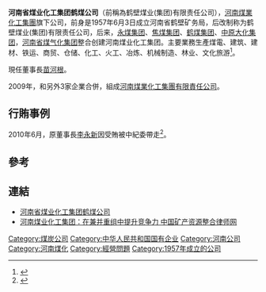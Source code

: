 '''河南省煤业化工集团鹤煤公司'''（前稱為鹤壁煤业(集团)有限责任公司），[[河南煤業化工集團|河南煤業化工集團]]旗下公司，前身是1957年6月3日成立河南省鹤壁矿务局，后改制称为鹤壁煤业(集团)有限责任公司，后来，[[永煤集团|永煤集团]]、[[焦煤集团|焦煤集团]]、[[鹤煤集团|鹤煤集团]]、[[中原大化集团|中原大化集团]]，[[河南省煤气化集团|河南省煤气化集团]]整合创建河南煤业化工集团。主要業務生產煤電、建筑、建材、铁运、商贸、仓储、化工、火工、冶炼、机械制造、林业、文化旅游<ref>{{Cite web |url=http://hmgs.hnccgc.com/S_Group/SpecialThirdByClass.aspx?ClassID=47 |title=河南省煤业化工集团鹤煤公司簡介 |accessdate=2013-03-10 |archive-date=2009-10-03 |archive-url=https://web.archive.org/web/20091003151151/http://hmgs.hnccgc.com/S_Group/SpecialThirdByClass.aspx?ClassID=47 |dead-url=no }}</ref>。

現任董事長[[苗河根|苗河根]]。

2009年，和另外3家企業合併，組成[[河南煤業化工集團有限責任公司|河南煤業化工集團有限責任公司]]。

==行賄事例==
2010年6月，原董事長[[李永新|李永新]]因受賄被中紀委帶走<ref>{{Cite web |url=http://www.china.com.cn/news/law/2011-06/17/content_22803978.htm |title=河南安监局原党组书记李永新案被移交司法机关 |accessdate=2011-08-10 |archive-date=2016-03-05 |archive-url=https://web.archive.org/web/20160305025151/http://www.china.com.cn/news/law/2011-06/17/content_22803978.htm |dead-url=no }}</ref>。

==參考==
{{reflist}}

==連結==
*[https://web.archive.org/web/20121001081306/http://hmgs.hnccgc.com/ 河南省煤业化工集团鹤煤公司]
*[https://web.archive.org/web/20181002135719/http://www.chinaelw.com/show.asp?id=647 河南煤业化工集团：在兼并重组中提升竞争力 中国矿产资源整合律师网]


[[Category:煤炭公司|Category:煤炭公司]]
[[Category:中华人民共和国国有企业|Category:中华人民共和国国有企业]]
[[Category:河南公司|Category:河南公司]]
[[Category:河南煤化|Category:河南煤化]]
[[Category:經營問題|Category:經營問題]]
[[Category:1957年成立的公司|Category:1957年成立的公司]]